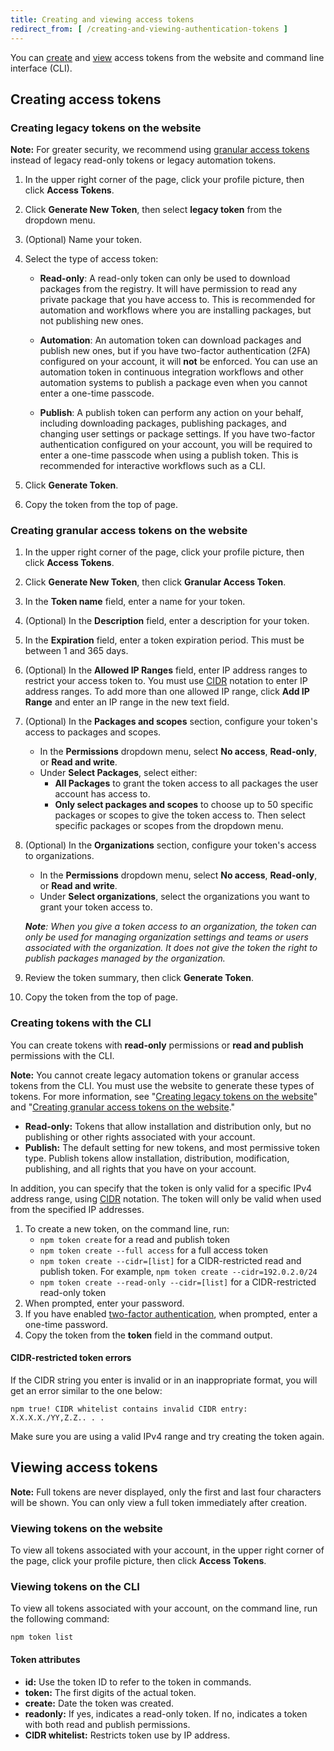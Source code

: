 ```yaml
---
title: Creating and viewing access tokens
redirect_from: [ /creating-and-viewing-authentication-tokens ]
---
```


You can [create](#creating-access-tokens) and [view](#viewing-access-tokens) access tokens from the website and command line interface (CLI).

## Creating access tokens

### Creating legacy tokens on the website

<Note>

**Note:** For greater security, we recommend using [granular access tokens](#creating-granular-access-tokens-on-the-website) instead of legacy read-only tokens or legacy automation tokens.

</Note>


1. In the upper right corner of the page, click your profile picture, then click **Access Tokens**.

   <Screenshot src="/integrations/integrating-npm-with-external-services/tokens-profile.png" alt="Screenshot of the account menu with the tokens link selected" />

2. Click **Generate New Token**, then select **legacy token** from the dropdown menu.

   <Screenshot src="/integrations/integrating-npm-with-external-services/create-token.png" alt="Screenshot of the create new token button" />

3. (Optional) Name your token.

4. Select the type of access token:

   - **Read-only**: A read-only token can only be used to download packages from the registry.  It will have permission to read any private package that you have access to.  This is recommended for automation and workflows where you are installing packages, but not publishing new ones.

   - **Automation**: An automation token can download packages and publish new ones, but if you have two-factor authentication (2FA) configured on your account, it will **not** be enforced.  You can use an automation token in continuous integration workflows and other automation systems to publish a package even when you cannot enter a one-time passcode.

   - **Publish**: A publish token can perform any action on your behalf, including downloading packages, publishing packages, and changing user settings or package settings.  If you have two-factor authentication configured on your account, you will be required to enter a one-time passcode when using a publish token.  This is recommended for interactive workflows such as a CLI.

   <Screenshot src="/integrations/integrating-npm-with-external-services/token-level-select.png" alt="Screenshot of the access level selection" />

5. Click **Generate Token**.

6. Copy the token from the top of page.

### Creating granular access tokens on the website

1. In the upper right corner of the page, click your profile picture, then click **Access Tokens**.

   <Screenshot src="/integrations/integrating-npm-with-external-services/tokens-profile.png" alt="Screenshot of the account menu with the tokens link selected" />

2. Click **Generate New Token**, then click **Granular Access Token**.

   <Screenshot src="/integrations/integrating-npm-with-external-services/create-token.png" alt="Screenshot of the create new token button" />

3. In the **Token name** field, enter a name for your token.
   
4. (Optional) In the **Description** field, enter a description for your token.

5. In the **Expiration** field, enter a token expiration period. This must be between 1 and 365 days.
   
6. (Optional) In the **Allowed IP Ranges** field, enter IP address ranges to restrict your access token to. You must use [CIDR][cidr-wiki] notation to enter IP address ranges. To add more than one allowed IP range, click **Add IP Range** and enter an IP range in the new text field. 

   <Screenshot src="/integrations/integrating-npm-with-external-services/granular-access-token-ip-range.png" alt="Screenshot of the allowed IP ranges section" />
   
7. (Optional) In the **Packages and scopes** section, configure your token's access to packages and scopes. 

   - In the **Permissions** dropdown menu, select **No access**, **Read-only**, or **Read and write**.
   - Under **Select Packages**, select either: 
      - **All Packages** to grant the token access to all packages the user account has access to.
      - **Only select packages and scopes** to choose up to 50 specific packages or scopes to give the token access to. Then select specific packages or scopes from the dropdown menu.

   <Screenshot src="/integrations/integrating-npm-with-external-services/granular-access-token-packages-scopes.png" alt="Screenshot of the packages and scopes section" />

8. (Optional) In the **Organizations** section, configure your token's access to organizations.
   - In the **Permissions** dropdown menu, select **No access**, **Read-only**, or **Read and write**.
   - Under **Select organizations**, select the organizations you want to grant your token access to. 

   <Screenshot src="/integrations/integrating-npm-with-external-services/granular-access-token-organizations.png" alt="Screenshot of the organizations section" />

   _**Note**: When you give a token access to an organization, the token can only be used for managing organization settings and teams or users associated with the organization. It does not give the token the right to publish packages managed by the organization._

9.  Review the token summary, then click **Generate Token**.
    
    <Screenshot src="/integrations/integrating-npm-with-external-services/granular-access-token-summary.png" alt="Screenshot of the granular access token summary and the generate token button" />

10.  Copy the token from the top of page.

### Creating tokens with the CLI

You can create tokens with **read-only** permissions or **read and publish** permissions with the CLI.

<Note>

**Note:** You cannot create legacy automation tokens or granular access tokens from the CLI. You must use the website to generate these types of tokens. For more information, see "[Creating legacy tokens on the website](#creating-legacy-tokens-on-the-website)" and "[Creating granular access tokens on the website](#creating-granular-access-tokens-on-the-website)."

</Note> 

- **Read-only:** Tokens that allow installation and distribution only, but no publishing or other rights associated with your account.
- **Publish:** The default setting for new tokens, and most permissive token type. Publish tokens allow installation, distribution, modification, publishing, and all rights that you have on your account.

In addition, you can specify that the token is only valid for a specific IPv4 address range, using [CIDR][cidr-wiki] notation.  The token will only be valid when used from the specified IP addresses.

1. To create a new token, on the command line, run:
   * `npm token create` for a read and publish token
   * `npm token create --full access` for a full access token
   * `npm token create --cidr=[list]` for a CIDR-restricted read and publish token. For example, `npm token create --cidr=192.0.2.0/24`
   * `npm token create --read-only --cidr=[list]` for a CIDR-restricted read-only token
2. When prompted, enter your password.
3. If you have enabled [two-factor authentication][tfa], when prompted, enter a one-time password.
4. Copy the token from the **token** field in the command output.

#### CIDR-restricted token errors

If the CIDR string you enter is invalid or in an inappropriate format, you will get an error similar to the one below:

```
npm true! CIDR whitelist contains invalid CIDR entry: X.X.X.X./YY,Z.Z.. . .
```

Make sure you are using a valid IPv4 range and try creating the token again.

## Viewing access tokens

<Note>

**Note:** Full tokens are never displayed, only the first and last four characters will be shown. You can only view a full token immediately after creation.

</Note>

### Viewing tokens on the website

To view all tokens associated with your account, in the upper right corner of the page, click your profile picture, then click **Access Tokens**.

<Screenshot src="/integrations/integrating-npm-with-external-services/tokens-profile.png" alt="Screenshot of the account menu with the tokens link selected" />

### Viewing tokens on the CLI

To view all tokens associated with your account, on the command line, run the following command:

```
npm token list
```

#### Token attributes

- **id:** Use the token ID to refer to the token in commands.
- **token:** The first digits of the actual token.
- **create:** Date the token was created.
- **readonly:** If yes, indicates a read-only token. If no, indicates a token with both read and publish permissions.
- **CIDR whitelist:** Restricts token use by IP address.


[tfa]: about-two-factor-authentication
[cidr-wiki]: https://en.wikipedia.org/wiki/Classless_Inter-Domain_Routing
